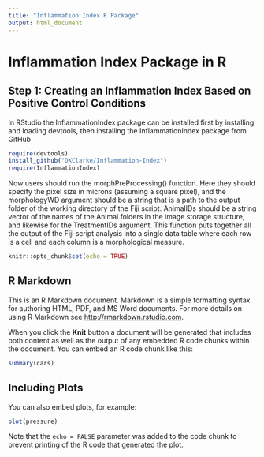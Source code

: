 ```yaml
---
title: "Inflammation Index R Package"
output: html_document
---
```


# Inflammation Index Package in R

## Step 1: Creating an Inflammation Index Based on Positive Control Conditions

In RStudio the InflammationIndex package can be installed first by installing and loading devtools, then installing the InflammationIndex package from GitHub

```r
require(devtools)
install_github("DKClarke/Inflammation-Index")
require(InflammationIndex)

```


Now users should run the morphPreProcessing() function. Here they should specify the pixel size in microns (assuming a square pixel), and the morphologyWD argument should be a string that is a path to the output folder of the working directory of the Fiji script. AnimalIDs should be a string vector of the names of the Animal folders in the image storage structure, and likewise for the TreatmentIDs argument. This function puts together all the output of the Fiji script analysis into a single data table where each row is a cell and each column is a morphological measure.

```r
knitr::opts_chunk$set(echo = TRUE)
```

## R Markdown

This is an R Markdown document. Markdown is a simple formatting syntax for authoring HTML, PDF, and MS Word documents. For more details on using R Markdown see <http://rmarkdown.rstudio.com>.

When you click the **Knit** button a document will be generated that includes both content as well as the output of any embedded R code chunks within the document. You can embed an R code chunk like this:

```r
summary(cars)
```

## Including Plots

You can also embed plots, for example:

```r
plot(pressure)
```

Note that the `echo = FALSE` parameter was added to the code chunk to prevent printing of the R code that generated the plot.
